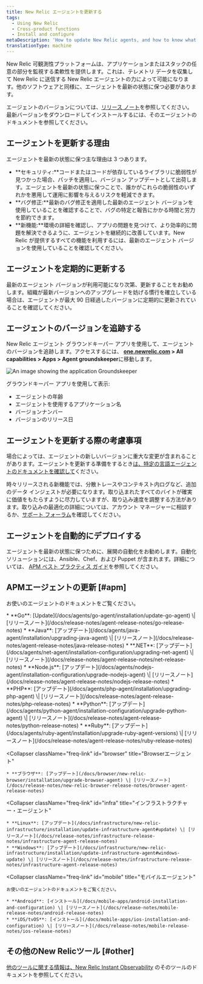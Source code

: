 ```yaml
---
title: New Relic エージェントを更新する
tags:
  - Using New Relic
  - Cross-product functions
  - Install and configure
metaDescription: 'How to update New Relic agents, and how to know what version of agent you have.'
translationType: machine
---
```



New Relic 可観測性プラットフォームは、アプリケーションまたはスタックの任意の部分を監視する柔軟性を提供します。これは、テレメトリ データを収集して New Relic に送信する New Relic エージェントの力によって可能になります。他のソフトウェアと同様に、エージェントを最新の状態に保つ必要があります。

エージェントのバージョンについては、[リリース ノート](/docs/release-notes)を参照してください。最新バージョンをダウンロードしてインストールするには、そのエージェントのドキュメントを参照してください。

## エージェントを更新する理由

エージェントを最新の状態に保つ主な理由は 3 つあります。

* **セキュリティ:**コードまたはコードが依存しているライブラリに脆弱性が見つかった場合、パッチを適用し、バージョン アップデートとして出荷します。エージェントを最新の状態に保つことで、誰かがこれらの脆弱性のいずれかを悪用して運用に影響を与えるリスクを軽減できます。
* **バグ修正:**最新のバグ修正を適用した最新のエージェント バージョンを使用していることを確認することで、バグの特定と報告にかかる時間と労力を節約できます。
* **新機能:**環境の詳細を確認し、アプリの問題を見つけて、より効率的に問題を解決できるように、エージェントを継続的に改善しています。New Relic が提供するすべての機能を利用するには、最新のエージェント バージョンを使用していることを確認してください。

## エージェントを定期的に更新する

最新のエージェント バージョンが利用可能になり次第、更新することをお勧めします。組織が最新バージョンへのアップグレードを妨げる慣行を確立している場合は、エージェントが最大 90 日経過したバージョンに定期的に更新されていることを確認してください。

## エージェントのバージョンを追跡する

New Relic エージェント グラウンドキーパー アプリを使用して、エージェントのバージョンを追跡します。アクセスするには、 **[one.newrelic.com](https://one.newrelic.com/all-capabilities) > All capabilities > Apps > Agent groundskeeper**に移動します。

<img
  title="Groundskeeper"
  alt="An image showing the application Groundskeeper"
  src={apmGroundskeeperApp}
/>

グラウンドキーパー アプリを使用して表示:

* エージェントの年齢
* エージェントを使用するアプリケーション名
* バージョンナンバー
* バージョンのリリース日

## エージェントを更新する際の考慮事項

場合によっては、エージェントの新しいバージョンに重大な変更が含まれることがあります。エージェントを更新する準備をするとき[は、特定の言語エージェントのドキュメントを確認して](/docs/new-relic-solutions/new-relic-one/install-configure/compatibility-requirements-new-relic-agents-products/)ください。

時々リリースされる新機能では、分散トレースやコンテキスト内ログなど、追加のデータ インジェストが必要になります。取り込まれたすべてのバイトが確実に価値をもたらすように尽力していますが、取り込み速度を調整する方法があります。取り込みの最適化の詳細については、アカウント マネージャーに相談するか、[サポート フォーラム](https://discuss.newrelic.com)を確認してください。

## エージェントを自動的にデプロイする

エージェントを最新の状態に保つために、展開の自動化をお勧めします。自動化ソリューションには、Ansible、Chef、および Puppet が含まれます。詳細については、 [APM ベスト プラクティス ガイド](/docs/new-relic-solutions/best-practices-guides/full-stack-observability/apm-best-practices-guide/#agents-current)を参照してください。

## APMエージェントの更新 [#apm]

お使いのエージェントのドキュメントをご覧ください。

<CollapserGroup>
  <Collapser
    className="freq-link"
    id="apm"
    title="APMエージェント"
  >
    * **Go**: [Update](/docs/agents/go-agent/installation/update-go-agent) \| [リリースノート](/docs/release-notes/agent-release-notes/go-release-notes)
    * **Java**: [アップデート](/docs/agents/java-agent/installation/upgrading-java-agent) \| [リリースノート](/docs/release-notes/agent-release-notes/java-release-notes)
    * **.NET**: [アップデート](/docs/agents/net-agent/installation-configuration/upgrading-net-agent) \| [リリースノート](/docs/release-notes/agent-release-notes/net-release-notes)
    * **Node.js**: [アップデート](/docs/agents/nodejs-agent/installation-configuration/upgrade-nodejs-agent) \| [リリースノート](/docs/release-notes/agent-release-notes/nodejs-release-notes)
    * **PHP**: [アップデート](/docs/agents/php-agent/installation/upgrading-php-agent) \| [リリースノート](/docs/release-notes/agent-release-notes/php-release-notes)
    * **Python**: [アップデート](/docs/agents/python-agent/installation-configuration/upgrade-python-agent) \| [リリースノート](/docs/release-notes/agent-release-notes/python-release-notes)
    * **Ruby**: [アップデート](/docs/agents/ruby-agent/installation/upgrade-ruby-agent-versions) \| [リリースノート](/docs/release-notes/agent-release-notes/ruby-release-notes)
  </Collapser>

  <Collapser
    className="freq-link"
    id="browser"
    title="Browserエージェント"
  >
    * **ブラウザ**: [アップデート](/docs/browser/new-relic-browser/installation/upgrade-browser-agent) \| [リリースノート](/docs/release-notes/new-relic-browser-release-notes/browser-agent-release-notes)
  </Collapser>

  <Collapser
    className="freq-link"
    id="infra"
    title="インフラストラクチャー・エージェント"
  >
    * **Linux**: [アップデート](/docs/infrastructure/new-relic-infrastructure/installation/update-infrastructure-agent#update) \| [リリースノート](/docs/release-notes/infrastructure-release-notes/infrastructure-agent-release-notes)
    * **Windows**: [アップデート](/docs/infrastructure/new-relic-infrastructure/installation/update-infrastructure-agent#windows-update) \| [リリースノート](/docs/release-notes/infrastructure-release-notes/infrastructure-agent-release-notes)
  </Collapser>

  <Collapser
    className="freq-link"
    id="mobile"
    title="モバイルエージェント"
  >
    お使いのエージェントのドキュメントをご覧ください。

    * **Android**: [インストール](/docs/mobile-apps/android-installation-and-configuration) \| [リリースノート](/docs/release-notes/mobile-release-notes/android-release-notes)
    * **iOS/tvOS**: [インストール](/docs/mobile-apps/ios-installation-and-configuration) \| [リリースノート](/docs/release-notes/mobile-release-notes/ios-release-notes)
  </Collapser>
</CollapserGroup>

## その他のNew Relicツール [#other]

[他のツールに関する情報は、New Relic Instant Observability](https://newrelic.com/instant-observability/) のそのツールのドキュメントを参照してください。